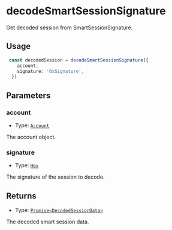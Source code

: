 # decodeSmartSessionSignature

Get decoded session from SmartSessionSignature.

## Usage

```typescript copy
 const decodedSession = decodeSmartSessionSignature({
    account,
    signature: '0xSignature',
  })
```

## Parameters

### account

- Type: [`Account`](/module-sdk/glossary/types#account)

The account object.


### signature

- Type: [`Hex`](https://viem.sh/docs/glossary/types#hex)

The signature of the session to decode.

## Returns

- Type: [`Promise<DecodedSessionData>`](/module-sdk/glossary/types#decodedsessiondata)

The decoded smart session data.

